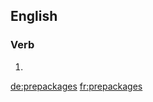 ==English==

===Verb===
{{head|en|verb form}}

# {{en-third-person singular of|prepackage}}

[[de:prepackages]]
[[fr:prepackages]]